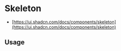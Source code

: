 
<Meta of={SkeletonStories} />

# Skeleton

* [https://ui.shadcn.com/docs/components/skeleton](https://ui.shadcn.com/docs/components/skeleton)

<Canvas of={SkeletonStories.Default} />

<Controls />

## Usage

```jsx
import { Skeleton } from '@sozialhelden/ui';

export function App() {
  return (
    <Skeleton className="h-4 w-[250px]" />
  );
}
```
